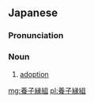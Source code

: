 ==Japanese==
{{ja-kanjitab|よう|し|えん|くみ|k4=ぐみ}}

===Pronunciation===
{{ja-pron|ようし えんぐみ}}

===Noun===
{{ja-noun|ようし えんぐみ}}

# [[adoption]] {{gloss|act of adopting, or state of being adopted}}

[[mg:養子縁組]]
[[pl:養子縁組]]